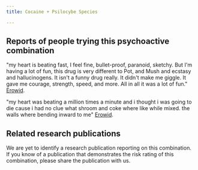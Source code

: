 ---
title: Cocaine + Psilocybe Species

---

## Reports of people trying this psychoactive combination

"my heart is beating fast, I feel fine, bullet-proof, paranoid, sketchy. But I'm having a lot of fun, this drug is very different to Pot, and Mush and ecstasy and hallucinogens. It isn't a funny drug really. It didn't make me giggle. It gave me courage, strength, speed, and more. All in all it was a lot of fun." [Erowid](https://erowid.org/experiences/exp.php?ID=9594).

"my heart was beating a million times a minute and i thought i was going to die cause i had no clue what shroom and coke where like while mixed. the walls where bending inward to me" [Erowid](https://erowid.org/experiences/exp.php?ID=25126).

## Related research publications

We are yet to identify a research publication reporting on this combination. If you know of a publication that demonstrates the risk rating of this combination, please share the publication with us.
